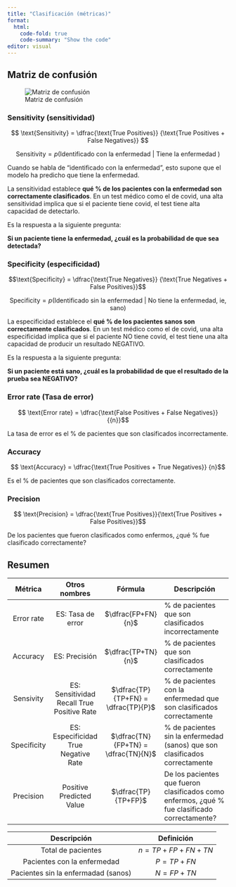 ```yaml
---
title: "Clasificación (métricas)"
format:
  html:
    code-fold: true
    code-summary: "Show the code"
editor: visual
---
```


## Matriz de confusión

![Matriz de confusión](classification-metrics.png)

### Sensitivity (sensitividad)

$$ \text{Sensitivity} = \dfrac{\text{True Positives}}
                              {\text{True Positives + False Negatives}}  $$

$$ \text{Sensitivity}
                      = p(\text{Identificado con la enfermedad | Tiene la enfermedad }) $$

Cuando se habla de "identificado con la enfermedad", esto supone que el modelo ha predicho que tiene la enfermedad.

La sensitividad establece  **qué % de los pacientes con la enfermedad son correctamente clasificados**. En un test médico como el de covid, una alta sensitividad implica que si el paciente tiene covid, el test tiene alta capacidad de detectarlo.

Es la respuesta a la siguiente pregunta:

**Si un paciente tiene la enfermedad, ¿cuál es la probabilidad de que sea detectada?**

### Specificity (especificidad)

$$\text{Specificity} = \dfrac{\text{True Negatives}}
                              {\text{True Negatives + False Positives}}$$
                              
$$\text{Specificity}= p(\text{Identificado sin la enfermedad | No tiene la enfermedad, ie, sano} )$$

La especificidad establece el **qué % de los pacientes sanos son correctamente clasificados**. En un test médico como el de covid, una alta especificidad implica que si el paciente NO tiene covid, el test tiene una alta capacidad de producir un resultado NEGATIVO. 

Es la respuesta a la siguiente pregunta:

**Si un paciente está sano, ¿cuál es la probabilidad de que el resultado de la prueba sea NEGATIVO?**

### Error rate (Tasa de error)

$$ \text{Error rate} = \dfrac{\text{False Positives + False Negatives}}{{n}}$$

La tasa de error es el % de pacientes que son clasificados incorrectamente.

### Accuracy 

$$ \text{Accuracy} = \dfrac{\text{True Positives + True Negatives}}
                           {n}$$ 
                           
Es el % de pacientes que son clasificados correctamente.
                           
### Precision 

$$ \text{Precision} = \dfrac{\text{True Positives}}{\text{True Positives + False Positives}}$$

De los pacientes que fueron clasificados como enfermos, ¿qué % fue clasificado correctamente?

## Resumen


| **Métrica** |              **Otros nombres**             |             **Fórmula**             | **Descripción**                                                                               |
|:-----------:|:------------------------------------------:|:-----------------------------------:|-----------------------------------------------------------------------------------------------|
|  Error rate |              ES: Tasa de error             |          $\dfrac{FP+FN}{n}$         | % de pacientes que son clasificados incorrectamente                                           |
|   Accuracy  |                ES: Precisión               |          $\dfrac{TP+TN}{n}$         | % de pacientes que son clasificados correctamente                                             |
|  Sensivity  | ES: Sensitividad Recall True Positive Rate | $\dfrac{TP}{TP+FN} = \dfrac{TP}{P}$ | % de pacientes con la enfermedad que son clasificados correctamente                           |
| Specificity |    ES: Especificidad True Negative Rate    | $\dfrac{TN}{FP+TN} = \dfrac{TN}{N}$ | % de pacientes sin la enfermedad (sanos) que son clasificados correctamente                   |
|  Precision  |          Positive Predicted Value          |         $\dfrac{TP}{TP+FP}$         | De los pacientes que fueron clasificados como enfermos, ¿qué % fue clasificado correctamente? |

|           **Descripción**           |      **Definición**     |
|:-----------------------------------:|:-----------------------:|
| Total de pacientes                  | $n = TP + FP + FN + TN$ |
| Pacientes con la enfermedad         | $P = TP + FN$           |
| Pacientes sin la enfermadad (sanos) | $N = FP + TN$           |


                              

